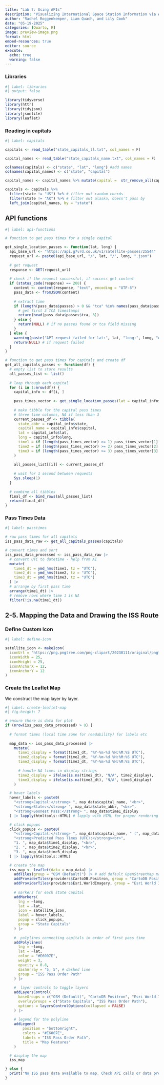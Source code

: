 ```yaml
---
title: "Lab 7: Using APIs"
description: "Visualizing International Space Station Information via APIs"
author: "Rachel Roggenkemper, Liam Quach, and Lily Cook"
date: "05-19-2025"
categories: [Quarto, R]
image: preview-image.png
format: html
embed-resources: true
editor: source
execute: 
  echo: true
  warning: false
---
```


### Libraries

```r
#| label: libraries
#| output: false

library(tidyverse)
library(httr)
library(tidyjson)
library(jsonlite)
library(leaflet)

```

### Reading in capitals

```r
#| label: capitals

capitals <- read_table("state_capitals_ll.txt", col_names = F)

capital_names <- read_table("state_capitals_name.txt", col_names = F)

colnames(capitals) <- c("state", "lat", "long") #add names
colnames(capital_names) <- c("state", "capital")

capital_names <- capital_names %>% mutate(capital =  str_remove_all(capital, '"')) # remove unnecessary quote

capitals <- capitals %>% 
  filter(state != "US") %>% # filter out random coords
  filter(state != "AK") %>% # filter out alaska, doesn't pass by
  left_join(capital_names, by = "state") 

```

## API functions

```r
#| label: api-functions

# function to get pass times for a single capital

get_single_location_passes <- function(lat, long) {
  api_base_url <- "https://api.g7vrd.co.uk/v1/satellite-passes/25544"
  request_url <- paste0(api_base_url, "/", lat, "/", long, ".json")
  
  # get request
  response <- GET(request_url)
  
  # check if the request successful, if success get content
  if (status_code(response) == 200) {
    content <- content(response, "text", encoding = "UTF-8")
    pass_data <- fromJSON(content)
    
    # extract time 
    if (length(pass_data$passes) > 0 && "tca" %in% names(pass_data$passes)) {
      # get first 3 TCA timestamps
      return(head(pass_data$passes$tca, 3))
    } else {
      return(NULL) # if no passes found or tca field missing
    }
  } else {
    warning(paste("API request failed for lat:", lat, "long:", long, "with status:", status_code(response)))
    return(NULL) # if request failed
  }
}

# function to get pass times for capitals and create df
get_all_capitals_passes <- function(df) {
  # empty list to store results
  all_passes_list <- list()
  
  # loop through each capital
  for (i in 1:nrow(df)) {
    capital_info <- df[i, ]
    
    pass_times_vector <- get_single_location_passes(lat = capital_info$lat, long = capital_info$long)
    
    # make tibble for the capital pass times
    # three time columns, NA if less than 3 
    current_passes_df <- tibble(
      state_abbr = capital_info$state,
      capital_name = capital_info$capital,
      lat = capital_info$lat,
      long = capital_info$long,
      time1 = if (length(pass_times_vector) >= 1) pass_times_vector[1] else NA_character_,
      time2 = if (length(pass_times_vector) >= 2) pass_times_vector[2] else NA_character_,
      time3 = if (length(pass_times_vector) >= 3) pass_times_vector[3] else NA_character_
    )
    
    all_passes_list[[i]] <- current_passes_df
    
    # wait for 1 second between requests
    Sys.sleep(1) 
  }
  
  # combine all tibbles
  final_df <- bind_rows(all_passes_list)
  return(final_df)
}

```

### Pass Times Data

```r
#| label: passtimes

# raw pass times for all capitals
iss_pass_data_raw <- get_all_capitals_passes(capitals)

# convert times and sort
iss_pass_data_processed <- iss_pass_data_raw |>
  # convert UTC to datetime - help from AI
  mutate(
    time1_dt = ymd_hms(time1, tz = "UTC"),
    time2_dt = ymd_hms(time2, tz = "UTC"),
    time3_dt = ymd_hms(time3, tz = "UTC")
  ) |>
  # arrange by first pass time
  arrange(time1_dt) |>
  # remove rows where time 1 is NA
  filter(!is.na(time1_dt))
```

## 2-5. Mapping the Data and Drawing the ISS Route

### Define Custom Icon

```r
#| label: define-icon

satellite_icon <- makeIcon(
  iconUrl = "https://png.pngtree.com/png-clipart/20230111/original/pngtree-rocket-icon-vector-png-image_8902705.png",
  iconWidth = 25, 
  iconHeight = 25,
  iconAnchorX = 12, 
  iconAnchorY = 12  
)
```

### Create the Leaflet Map

We construct the map layer by layer.

```r
#| label: create-leaflet-map
#| fig-height: 7 

# ensure there is data for plot
if (nrow(iss_pass_data_processed) > 0) {
  
  # format times (local time zone for readability) for labels etc
  
  map_data <- iss_pass_data_processed |>
    mutate(
      time1_display = format(time1_dt, "%Y-%m-%d %H:%M:%S UTC"),
      time2_display = format(time2_dt, "%Y-%m-%d %H:%M:%S UTC"),
      time3_display = format(time3_dt, "%Y-%m-%d %H:%M:%S UTC"),
      
      # handle NA times in display strings
      time2_display = ifelse(is.na(time2_dt), "N/A", time2_display),
      time3_display = ifelse(is.na(time3_dt), "N/A", time3_display)
    )

  # hover labels
  hover_labels <- paste0(
    "<strong>Capital:</strong> ", map_data$capital_name, "<br>",
    "<strong>State:</strong> ", map_data$state_abbr, "<br>",
    "<strong>Soonest Pass:</strong> ", map_data$time1_display
  ) |> lapply(htmltools::HTML) # lapply with HTML for proper rendering

  # click popups
  click_popups <- paste0(
    "<strong>Capital:</strong> ", map_data$capital_name, " (", map_data$state_abbr, ")<br><br>",
    "<strong>Predicted Pass Times (UTC):</strong><br>",
    "1. ", map_data$time1_display, "<br>",
    "2. ", map_data$time2_display, "<br>",
    "3. ", map_data$time3_display
  ) |> lapply(htmltools::HTML)

  # create the map
  iss_map <- leaflet(data = map_data) |>
    addTiles(group = "OSM (Default)") |> # add default OpenStreetMap map tiles
    addProviderTiles(providers$CartoDB.Positron, group = "CartoDB Positron") |>
    addProviderTiles(providers$Esri.WorldImagery, group = "Esri World Imagery") |>
    
    # markers for each state capital
    addMarkers(
      lng = ~long, 
      lat = ~lat,
      icon = satellite_icon,
      label = hover_labels,
      popup = click_popups,
      group = "State Capitals"
    ) |>
    
    #  polylines connecting capitals in order of first pass time
    addPolylines(
      lng = ~long,
      lat = ~lat,
      color = "#E6007E", 
      weight = 3,
      opacity = 0.8,
      dashArray = "5, 5", # dashed line
      group = "ISS Pass Order Path"
    ) |>
    
    #  layer controls to toggle layers
    addLayersControl(
      baseGroups = c("OSM (Default)", "CartoDB Positron", "Esri World Imagery"),
      overlayGroups = c("State Capitals", "ISS Pass Order Path"),
      options = layersControlOptions(collapsed = FALSE)
    ) |>
    
    # legend for the polyline
    addLegend(
        position = "bottomright",
        colors = "#E6007E",
        labels = "ISS Pass Order Path",
        title = "Map Features"
    )

  # display the map
  iss_map

} else {
  print("No ISS pass data available to map. Check API calls or data processing steps.")
}

```